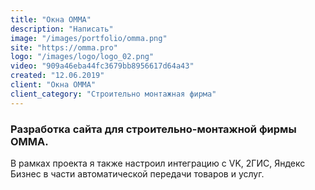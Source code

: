 ```yaml
---
title: "Окна ОММА"
description: "Написать"
image: "/images/portfolio/omma.png"
site: "https://omma.pro"
logo: "/images/logo/logo_02.png"
video: "909a46eba44fc3679bb8956617d64a43"
created: "12.06.2019"
client: "Окна ОММА"
client_category: "Строительно монтажная фирма"
---
```


### Разработка сайта для строительно-монтажной фирмы ОММА.

В рамках проекта я также настроил интеграцию с VK, 2ГИС, Яндекс Бизнес в части автоматической передачи товаров и услуг.
